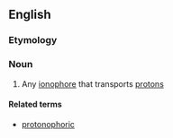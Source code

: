 ==English==

===Etymology===
{{af|en|proton|-o-|-phore}}

===Noun===
{{en-noun}}

# {{lb|en|biology}} Any [[ionophore]] that transports [[proton]]s

====Related terms====
* [[protonophoric]]